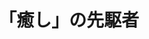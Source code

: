 ﻿---
title: "「癒し」の先駆者"
category: "リベラルアーツ"
vol: "41"
interviewee: "上田 紀行 "
url: ""
tags: []
pdf: "41-4.pdf"
career: ""
preface: "文化人類学を専攻とする上田先生は、「癒し」という言葉の創始者である。そんな上田先生が病める現代社会についてどう考えているかを東工大生をも焦点に当てつつ伺ってみた。"
---

